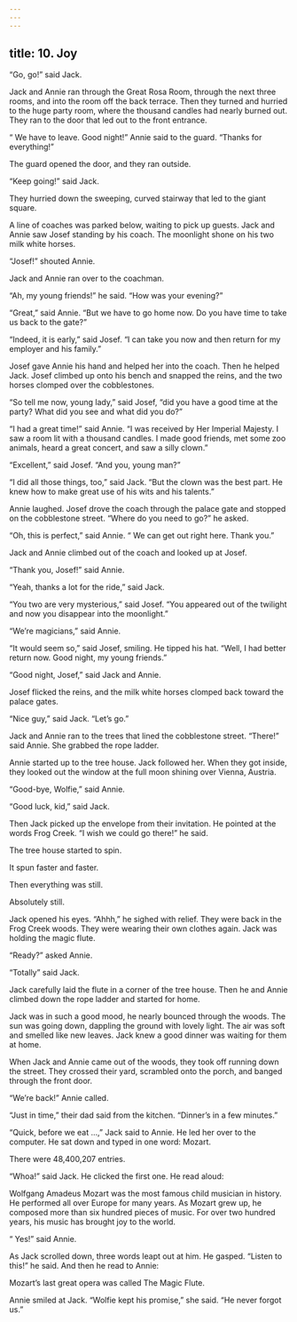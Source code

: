 ```yaml
---
---
---
```

title: 10. Joy
---



“Go, go!” said Jack.

Jack and Annie ran through the Great Rosa Room, through the next three rooms, and into the room off the back terrace. Then they turned and hurried to the huge party room, where the thousand candles had nearly burned out. They ran to the door that led out to the front entrance.

“ We have to leave. Good night!” Annie said to the guard. “Thanks for everything!”

The guard opened the door, and they ran outside.

“Keep going!” said Jack.

They hurried down the sweeping, curved stairway that led to the giant square.

A line of coaches was parked below, waiting to pick up guests. Jack and Annie saw Josef standing by his coach. The moonlight shone on his two milk white horses.

“Josef!” shouted Annie.

Jack and Annie ran over to the coachman.

“Ah, my young friends!” he said. “How was your evening?”

“Great,” said Annie. “But we have to go home now. Do you have time to take us back to the gate?”

“Indeed, it is early,” said Josef. “I can take you now and then return for my employer and his family.”

Josef gave Annie his hand and helped her into the coach. Then he helped Jack. Josef climbed up onto his bench and snapped the reins, and the two horses clomped over the cobblestones.

“So tell me now, young lady,” said Josef, “did you have a good time at the party? What did you see and what did you do?”

“I had a great time!” said Annie. “I was received by Her Imperial Majesty. I saw a room lit with a thousand candles. I made good friends, met some zoo animals, heard a great concert, and saw a silly clown.”

“Excellent,” said Josef. “And you, young man?”

“I did all those things, too,” said Jack. “But the clown was the best part. He knew how to make great use of his wits and his talents.”

Annie laughed. Josef drove the coach through the palace gate and stopped on the cobblestone street. “Where do you need to go?” he asked.

“Oh, this is perfect,” said Annie. “ We can get out right here. Thank you.”

Jack and Annie climbed out of the coach and looked up at Josef.

“Thank you, Josef!” said Annie.

“Yeah, thanks a lot for the ride,” said Jack.

“You two are very mysterious,” said Josef. “You appeared out of the twilight and now you disappear into the moonlight.”

“We’re magicians,” said Annie.

“It would seem so,” said Josef, smiling. He tipped his hat. “Well, I had better return now. Good night, my young friends.”

“Good night, Josef,” said Jack and Annie.

Josef flicked the reins, and the milk white horses clomped back toward the palace gates.

“Nice guy,” said Jack. “Let’s go.”

Jack and Annie ran to the trees that lined the cobblestone street. “There!” said Annie. She grabbed the rope ladder.

Annie started up to the tree house. Jack followed her. When they got inside, they looked out the window at the full moon shining over Vienna, Austria.

“Good-bye, Wolfie,” said Annie.

“Good luck, kid,” said Jack.

Then Jack picked up the envelope from their invitation. He pointed at the words Frog Creek. “I wish we could go there!” he said.

The tree house started to spin.

It spun faster and faster.

Then everything was still.

Absolutely still.



Jack opened his eyes. “Ahhh,” he sighed with relief. They were back in the Frog Creek woods. They were wearing their own clothes again. Jack was holding the magic flute.

“Ready?” asked Annie.

“Totally” said Jack.

Jack carefully laid the flute in a corner of the tree house. Then he and Annie climbed down the rope ladder and started for home.

Jack was in such a good mood, he nearly bounced through the woods. The sun was going down, dappling the ground with lovely light. The air was soft and smelled like new leaves. Jack knew a good dinner was waiting for them at home.

When Jack and Annie came out of the woods, they took off running down the street. They crossed their yard, scrambled onto the porch, and banged through the front door.

“We’re back!” Annie called.

“Just in time,” their dad said from the kitchen. “Dinner’s in a few minutes.”

“Quick, before we eat …,” Jack said to Annie. He led her over to the computer. He sat down and typed in one word: Mozart.

There were 48,400,207 entries.

“Whoa!” said Jack. He clicked the first one. He read aloud:

Wolfgang Amadeus Mozart was the most famous child musician in history. He performed all over Europe for many years. As Mozart grew up, he composed more than six hundred pieces of music. For over two hundred years, his music has brought joy to the world.

“ Yes!” said Annie.

As Jack scrolled down, three words leapt out at him. He gasped. “Listen to this!” he said. And then he read to Annie:

Mozart’s last great opera was called The Magic Flute.

Annie smiled at Jack. “Wolfie kept his promise,” she said. “He never forgot us.”
